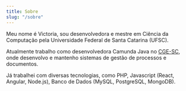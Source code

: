 ```yaml
---
title: Sobre
slug: "/sobre"
---
```


Meu nome é Victoria, sou desenvolvedora e mestre em Ciência da Computação pela Universidade Federal de Santa Catarina (UFSC).

Atualmente trabalho como desenvolvedora Camunda Java no [CGE-SC](https://www.cge.sc.gov.br/), onde desenvolvo e mantenho sistemas de gestão de processos e documentos. 

Já trabalhei com diversas tecnologias, como PHP, Javascript (React, Angular, Node.js), Banco de Dados (MySQL, PostgreSQL, MongoDB).
